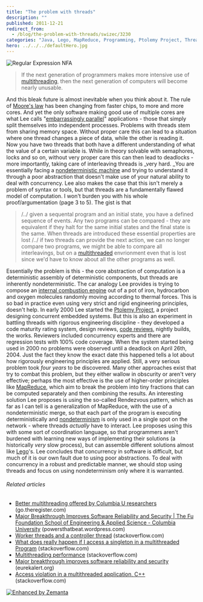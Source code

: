 ```yaml
---
title: "The problem with threads"
description: ""
published: 2011-12-21
redirect_from:
  - /blog/the-problem-with-threads/swizec/3230
categories: "Java, Lego, MapReduce, Programming, Ptolemy Project, Threads, Uncategorized"
hero: ../../../defaultHero.jpg
---
```


![Regular Expression NFA](http://swizec.com/blog/wp-content/uploads/2011/12/4800996644_c46de09b40_m1.jpg "Regular Expression NFA")![]()_![]()_

> If the next generation of programmers makes more intensive use of [multithreading](http://en.wikipedia.org/wiki/Thread_%28computer_science%29 "Thread (computer science)"), then the next generation of computers will become nearly unusable.

And this bleak future is almost inevitable when you think about it. The rule of [Moore's law](http://en.wikipedia.org/wiki/Moore%27s_law "Moore's law") has been changing from faster chips, to more and more cores. And yet the only software making good use of multiple cores are what Lee calls "[embarrassingly parallel](http://en.wikipedia.org/wiki/Embarrassingly_parallel "Embarrassingly parallel")" applications - those that simply split themselves into independent processes. Problems with threads stem from sharing memory space. Without proper care this can lead to a situation where one thread changes a piece of data, while the other is reading it. Now you have two threads that both have a different understanding of what the value of a certain variable is. While in theory solvable with semaphores, locks and so on, without very proper care this can then lead to deadlocks - more importantly, taking care of interleaving threads is \_very hard. \_You are essentially facing a [nondeterministic machine](http://en.wikipedia.org/wiki/Nondeterministic_finite-state_machine "Nondeterministic finite-state machine") and trying to understand it through a poor abstraction that doesn't make use of your natural ability to deal with concurrency. Lee also makes the case that this isn't merely a problem of syntax or tools, but that threads are a fundamentally flawed model of computation. I won't burden you with his whole proof/argumentation (page 3 to 5). The gist is that

> /../ given a sequental program and an initial state, you have a defined sequence of events. Any two programs can be compared - they are equivalent if they halt for the same initial states and the final state is the same. When threads are introduced these essential properties are lost /../ if two threads can provide the next action, we can no longer compare two programs, we might be able to compare all interleavings, but on a [multithreaded](http://en.wikipedia.org/wiki/Thread_%28computer_science%29 "Thread (computer science)") envrionment even that is lost since we'd have to know about all the other programs as well.

Essentially the problem is this - the core abstraction of computation is a deterministic assembly of deterministic components, but threads are inherently nondeterministic. The car analogy Lee provides is trying to compose an [internal combustion engine](http://en.wikipedia.org/wiki/Internal_combustion_engine "Internal combustion engine") out of a pot of iron, hydrocarbon and oxygen molecules randomly moving according to thermal forces. This is so bad in practice even using very strict and rigid engineering principles, doesn't help. In early 2000 Lee started the [Ptolemy Project](http://ptolemy.eecs.berkeley.edu "Ptolemy Project (computing)"), a project designing concurrent embedded systems. But this is also an experiment in battling threads with rigorous engineering discipline - they developed a code maturity rating system, design reviews, [code reviews](http://en.wikipedia.org/wiki/Code_review "Code review"), nightly builds, the works. Reviewers included concurrency experts and there are regression tests with 100% code coverage. When the system started being used in 2000 no problems were observed until a deadlock on April 26th, 2004. Just the fact they know the exact date this happened tells a lot about how rigorously engineering principles are applied. Still, a very serious problem took _four years_ to be discovered. Many other approaches exist that try to combat this problem, but they either wallow in obscurity or aren't very effective; perhaps the most effective is the use of higher-order principles like [MapReduce](http://en.wikipedia.org/wiki/MapReduce "MapReduce"), which aim to break the problem into tiny fractions that can be computed separately and then combining the results. An interesting solution Lee proposes is using the so-called Rendezvous pattern, which as far as I can tell is a generalization of MapReduce, with the use of a nondeterministic merge, so that each part of the program is executing deterministically and [nondeterminism](http://en.wikipedia.org/wiki/Nondeterministic_algorithm "Nondeterministic algorithm") is only used in a single spot on the network - where threads _actually_ have to interact. Lee proposes using this with some sort of coordination language, so that programmers aren't burdened with learning new ways of implementing their solutions (a historically _very_ slow process), but can assemble different solutions almost like [Lego](http://www.lego.com/ "Lego")'s. Lee concludes that concurrency in software is difficult, but much of it is our own fault due to using poor abstractions. To deal with concurrency in a robust and predictable manner, we should stop using threads and focus on using nondeterminism only where it is warranted.

###### Related articles

- [Better multithreading offered by Columbia U researchers](http://go.theregister.com/feed/www.theregister.co.uk/2011/11/03/peregrine_multithreading/) (go.theregister.com)
- [Major Breakthrough Improves Software Reliability and Security | The Fu Foundation School of Engineering & Applied Science - Columbia University](http://powersthatbeat.wordpress.com/2011/11/12/major-breakthrough-improves-software-reliability-and-security-the-fu-foundation-school-of-engineering-applied-science-columbia-university/) (powersthatbeat.wordpress.com)
- [Worker threads and a controller thread](http://stackoverflow.com/questions/8458576/worker-threads-and-controller-thread-synchronization) (stackoverflow.com)
- [What does really happen if I access a singleton in a multithreaded Program](http://stackoverflow.com/questions/8007465/what-does-really-happen-if-i-access-a-singleton-in-a-multithreaded-program) (stackoverflow.com)
- [Multithreading performance](http://stackoverflow.com/questions/8363864/multithreading-performance) (stackoverflow.com)
- [Major breakthrough improves software reliability and security](http://www.eurekalert.org/pub_releases/2011-11/cu-mbi110211.php) (eurekalert.org)
- [Access violation in a multithreaded application, C++](http://stackoverflow.com/questions/4430388/access-violation-in-a-multithreaded-application-c) (stackoverflow.com)

[![Enhanced by Zemanta](http://img.zemanta.com/zemified_e.png?x-id=062c52b7-3f63-459d-bdc0-9e6a09bf5955)](http://www.zemanta.com/ "Enhanced by Zemanta")
